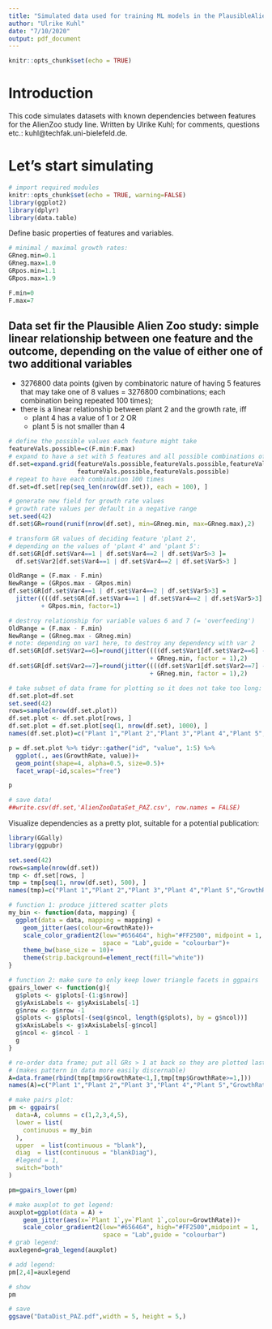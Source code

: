 ```yaml
---
title: "Simulated data used for training ML models in the PlausibleAlienZoo study"
author: "Ulrike Kuhl"
date: "7/10/2020"
output: pdf_document
---
```


```r
knitr::opts_chunk$set(echo = TRUE)
```

# Introduction

This code simulates datasets with known dependencies between features for the AlienZoo study line.
Written by Ulrike Kuhl; for comments, questions etc.: kuhl@techfak.uni-bielefeld.de.

# Let's start simulating

```r
# import required modules
knitr::opts_chunk$set(echo = TRUE, warning=FALSE)
library(ggplot2)
library(dplyr)
library(data.table)

```
Define basic properties of features and variables.

```r
# minimal / maximal growth rates:
GRneg.min=0.1
GRneg.max=1.0
GRpos.min=1.1
GRpos.max=1.9

F.min=0
F.max=7
```

## Data set fir the Plausible Alien Zoo study: simple linear relationship between one feature and the outcome, depending on the value of either one of two additional variables

* 3276800 data points (given by combinatoric nature of having 5 features that may take one of 8 values = 3276800 combinations; each combination being repeated 100 times); 
* there is a linear relationship between plant 2 and the growth rate, iff
  + plant 4 has a value of 1 or 2 OR
  + plant 5 is not smaller than 4

```r
# define the possible values each feature might take
featureVals.possible=c(F.min:F.max)
# expand to have a set with 5 features and all possible combinations of features
df.set=expand.grid(featureVals.possible,featureVals.possible,featureVals.possible,
                   featureVals.possible,featureVals.possible)
# repeat to have each combination 100 times
df.set=df.set[rep(seq_len(nrow(df.set)), each = 100), ]

# generate new field for growth rate values
# growth rate values per default in a negative range
set.seed(42)
df.set$GR=round(runif(nrow(df.set), min=GRneg.min, max=GRneg.max),2)

# transform GR values of deciding feature 'plant 2', 
# depending on the values of 'plant 4' and 'plant 5': 
df.set$GR[df.set$Var4==1 | df.set$Var4==2 | df.set$Var5>3 ]=
  df.set$Var2[df.set$Var4==1 | df.set$Var4==2 | df.set$Var5>3 ]

OldRange = (F.max - F.min)  
NewRange = (GRpos.max - GRpos.min) 
df.set$GR[df.set$Var4==1 | df.set$Var4==2 | df.set$Var5>3] = 
  jitter((((df.set$GR[df.set$Var4==1 | df.set$Var4==2 | df.set$Var5>3] - F.min) * NewRange) / OldRange) 
         + GRpos.min, factor=1)

# destroy relationship for variable values 6 and 7 (= 'overfeeding')
OldRange = (F.max - F.min)
NewRange = (GRneg.max - GRneg.min)
# note: depending on var1 here, to destroy any dependency with var 2
df.set$GR[df.set$Var2==6]=round(jitter((((df.set$Var1[df.set$Var2==6] - F.min) * NewRange) / OldRange) 
                                       + GRneg.min, factor = 1),2)
df.set$GR[df.set$Var2==7]=round(jitter((((df.set$Var1[df.set$Var2==7] - F.min) * NewRange) / OldRange) 
                                       + GRneg.min, factor = 1),2)

# take subset of data frame for plotting so it does not take too long:
df.set.plot=df.set
set.seed(42)
rows=sample(nrow(df.set.plot))
df.set.plot <- df.set.plot[rows, ]
df.set.plot = df.set.plot[seq(1, nrow(df.set), 1000), ]
names(df.set.plot)=c("Plant 1","Plant 2","Plant 3","Plant 4","Plant 5","GrowthRate")

p = df.set.plot %>% tidyr::gather("id", "value", 1:5) %>% 
  ggplot(., aes(GrowthRate, value))+
  geom_point(shape=4, alpha=0.5, size=0.5)+
  facet_wrap(~id,scales="free")

p

# save data!
##write.csv(df.set,'AlienZooDataSet_PAZ.csv', row.names = FALSE)
```

Visualize dependencies as a pretty plot, suitable for a potential publication:

```r

library(GGally)
library(ggpubr)

set.seed(42)
rows=sample(nrow(df.set))
tmp <- df.set[rows, ]
tmp = tmp[seq(1, nrow(df.set), 500), ]
names(tmp)=c("Plant 1","Plant 2","Plant 3","Plant 4","Plant 5","GrowthRate")

# function 1: produce jittered scatter plots
my_bin <- function(data, mapping) {
  ggplot(data = data, mapping = mapping) +
    geom_jitter(aes(colour=GrowthRate))+
    scale_color_gradient2(low="#656464", high="#FF2500", midpoint = 1,
                          space = "Lab",guide = "colourbar")+
    theme_bw(base_size = 10)+
    theme(strip.background=element_rect(fill="white"))
}

# function 2: make sure to only keep lower triangle facets in ggpairs
gpairs_lower <- function(g){
  g$plots <- g$plots[-(1:g$nrow)]
  g$yAxisLabels <- g$yAxisLabels[-1]
  g$nrow <- g$nrow -1
  g$plots <- g$plots[-(seq(g$ncol, length(g$plots), by = g$ncol))]
  g$xAxisLabels <- g$xAxisLabels[-g$ncol]
  g$ncol <- g$ncol - 1
  g
}

# re-order data frame; put all GRs > 1 at back so they are plotted last
# (makes pattern in data more easily discernable)
A=data.frame(rbind(tmp[tmp$GrowthRate<1,],tmp[tmp$GrowthRate>=1,]))
names(A)=c("Plant 1","Plant 2","Plant 3","Plant 4","Plant 5","GrowthRate")

# make pairs plot:
pm <- ggpairs(
  data=A, columns = c(1,2,3,4,5),
  lower = list(
    continuous = my_bin
  ),
  upper  = list(continuous = "blank"),
  diag  = list(continuous = "blankDiag"),
  #legend = 1,
  switch="both"
)

pm=gpairs_lower(pm)

# make auxplot to get legend:
auxplot=ggplot(data = A) +
    geom_jitter(aes(x=`Plant 1`,y=`Plant 1`,colour=GrowthRate))+
    scale_color_gradient2(low="#656464", high="#FF2500",midpoint = 1,
                          space = "Lab",guide = "colourbar")
# grab legend:
auxlegend=grab_legend(auxplot)

# add legend:
pm[2,4]=auxlegend

# show
pm

# save
ggsave("DataDist_PAZ.pdf",width = 5, height = 5,)

```

